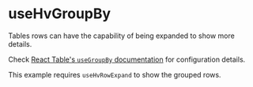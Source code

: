 
<Meta
  of={TableHooksStories}
  title="Visualizations/Table/Table Hooks/useHvGroupBy"
/>

# useHvGroupBy

Tables rows can have the capability of being expanded to show more details.

Check [React Table's `useGroupBy` documentation](https://react-table-v7-docs.netlify.app/docs/api/useGroupBy) for configuration details.

This example requires `useHvRowExpand` to show the grouped rows.

<Canvas of={TableHooksStories.UseHvGroupByStory} />

